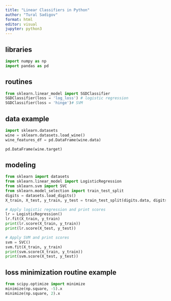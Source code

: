 ```yaml
---
title: "Linear Classifiers in Python"
author: "Tural Sadigov"
format: html
editor: visual
jupyter: python3
---
```


## libraries

```python
import numpy as np
import pandas as pd
```


## routines

```python
from sklearn.linear_model import SGDClassifier
SGDClassifier(loss = 'log_loss') # logistic regression
SGDClassifier(loss = 'hinge')# SVM
```


## data example

```python
import sklearn.datasets
wine = sklearn.datasets.load_wine()
wine_features_df = pd.DataFrame(wine.data)
```

```python
pd.DataFrame(wine.target)
```


## modeling

```python
from sklearn import datasets
from sklearn.linear_model import LogisticRegression
from sklearn.svm import SVC
from sklearn.model_selection import train_test_split
digits = datasets.load_digits()
X_train, X_test, y_train, y_test = train_test_split(digits.data, digits.target)

# Apply logistic regression and print scores
lr = LogisticRegression()
lr.fit(X_train, y_train)
print(lr.score(X_train, y_train))
print(lr.score(X_test, y_test))

# Apply SVM and print scores
svm = SVC()
svm.fit(X_train, y_train)
print(svm.score(X_train, y_train))
print(svm.score(X_test, y_test))
```

## loss minimization routine example

```python
from scipy.optimize import minimize
minimize(np.square, -5).x
minimize(np.square, 2).x
```


